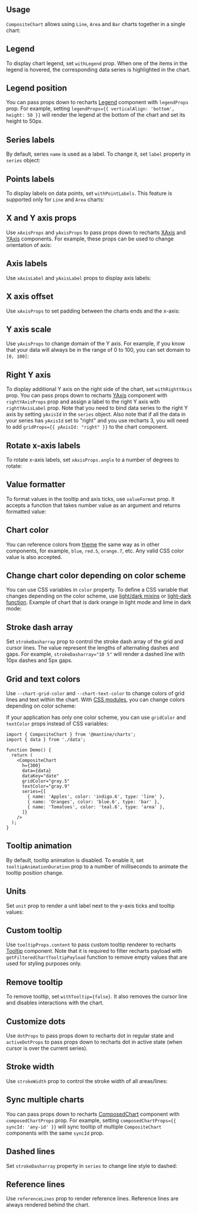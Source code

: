 

## Usage

`CompositeChart` allows using `Line`, `Area` and `Bar` charts together in a single
chart:

<Demo data={CompositeChartDemos.usage} />

## Legend

To display chart legend, set `withLegend` prop. When one of the items in the legend
is hovered, the corresponding data series is highlighted in the chart.

<Demo data={CompositeChartDemos.legend} />

## Legend position

You can pass props down to recharts [Legend](https://recharts.org/en-US/api/Legend)
component with `legendProps` prop. For example, setting `legendProps={{ verticalAlign: 'bottom', height: 50 }}`
will render the legend at the bottom of the chart and set its height to 50px.

<Demo data={CompositeChartDemos.legendPosition} />

## Series labels

By default, series `name` is used as a label. To change it, set `label`
property in `series` object:

<Demo data={CompositeChartDemos.seriesLabels} />

## Points labels

To display labels on data points, set `withPointLabels`. This feature is supported
only for `Line` and `Area` charts:

<Demo data={CompositeChartDemos.pointLabels} />

## X and Y axis props

Use `xAxisProps` and `yAxisProps` to pass props down to recharts [XAxis](https://recharts.org/en-US/api/XAxis)
and [YAxis](https://recharts.org/en-US/api/YAxis) components. For example, these props
can be used to change orientation of axis:

<Demo data={CompositeChartDemos.axisProps} />

## Axis labels

Use `xAxisLabel` and `yAxisLabel` props to display axis labels:

<Demo data={CompositeChartDemos.axisLabels} />

## X axis offset

Use `xAxisProps` to set padding between the charts ends and the x-axis:

<Demo data={CompositeChartDemos.xAxisOffset} />

## Y axis scale

Use `yAxisProps` to change domain of the Y axis. For example, if you know that
your data will always be in the range of 0 to 100, you can set domain to `[0, 100]`:

<Demo data={CompositeChartDemos.yScale} />

## Right Y axis

To display additional Y axis on the right side of the chart, set `withRightYAxis` prop.
You can pass props down to recharts [YAxis](https://recharts.org/en-US/api/YAxis)
component with `rightYAxisProps` prop and assign a label to the right Y axis with
`rightYAxisLabel` prop. Note that you need to bind data series to the right Y axis
by setting `yAxisId` in the `series` object. Also note that if all the data in your
series has `yAxisId` set to "right" and you use recharts 3, you will need to add
`gridProps={{ yAxisId: "right" }}` to the chart component.

<Demo data={CompositeChartDemos.rightYAxis} />

## Rotate x-axis labels

To rotate x-axis labels, set `xAxisProps.angle` to a number of degrees to rotate:

<Demo data={CompositeChartDemos.rotateLabels} />

## Value formatter

To format values in the tooltip and axis ticks, use `valueFormat` prop. It accepts
a function that takes number value as an argument and returns formatted value:

<Demo data={CompositeChartDemos.valueFormatter} />

## Chart color

You can reference colors from [theme](/theming/theme-object) the same way as in
other components, for example, `blue`, `red.5`, `orange.7`, etc. Any valid CSS
color value is also accepted.

<Demo data={CompositeChartDemos.color} />

## Change chart color depending on color scheme

You can use CSS variables in `color` property. To define a CSS variable that
changes depending on the color scheme, use [light/dark mixins](/styles/postcss-preset/#dark-and-light-mixins)
or [light-dark function](/styles/postcss-preset/#light-dark-function). Example
of chart that is dark orange in light mode and lime in dark mode:

<Demo data={CompositeChartDemos.colorSchemeColor} />

## Stroke dash array

Set `strokeDasharray` prop to control the stroke dash array of the grid and cursor
lines. The value represent the lengths of alternating dashes and gaps. For example,
`strokeDasharray="10 5"` will render a dashed line with 10px dashes and 5px gaps.

<Demo data={CompositeChartDemos.strokeDasharray} />

## Grid and text colors

Use `--chart-grid-color` and `--chart-text-color` to change colors of
grid lines and text within the chart. With [CSS modules](/styles/css-modules/), you can change colors
depending on color scheme:

<Demo data={CompositeChartDemos.gridColor} />

If your application has only one color scheme, you can use `gridColor` and `textColor`
props instead of CSS variables:

```tsx
import { CompositeChart } from '@mantine/charts';
import { data } from './data';

function Demo() {
  return (
    <CompositeChart
      h={300}
      data={data}
      dataKey="date"
      gridColor="gray.5"
      textColor="gray.9"
      series={[
        { name: 'Apples', color: 'indigo.6', type: 'line' },
        { name: 'Oranges', color: 'blue.6', type: 'bar' },
        { name: 'Tomatoes', color: 'teal.6', type: 'area' },
      ]}
    />
  );
}
```

## Tooltip animation

By default, tooltip animation is disabled. To enable it, set `tooltipAnimationDuration`
prop to a number of milliseconds to animate the tooltip position change.

<Demo data={CompositeChartDemos.tooltipAnimation} />

## Units

Set `unit` prop to render a unit label next to the y-axis ticks and tooltip values:

<Demo data={CompositeChartDemos.unit} />

## Custom tooltip

Use `tooltipProps.content` to pass custom tooltip renderer to recharts [Tooltip](https://recharts.org/en-US/api/Tooltip)
component. Note that it is required to filter recharts payload with `getFilteredChartTooltipPayload`
function to remove empty values that are used for styling purposes only.

<Demo data={CompositeChartDemos.customTooltip} />

## Remove tooltip

To remove tooltip, set `withTooltip={false}`. It also removes the cursor line
and disables interactions with the chart.

<Demo data={CompositeChartDemos.noTooltip} />

## Customize dots

Use `dotProps` to pass props down to recharts dot in regular state and `activeDotProps`
to pass props down to recharts dot in active state (when cursor is over the current series).

<Demo data={CompositeChartDemos.dotProps} />

## Stroke width

Use `strokeWidth` prop to control the stroke width of all areas/lines:

<Demo data={CompositeChartDemos.strokeWidth} />

## Sync multiple charts

You can pass props down to recharts [ComposedChart](https://recharts.org/en-US/api/ComposedChart)
component with `composedChartProps` prop. For example, setting `composedChartProps={{ syncId: 'any-id' }}`
will sync tooltip of multiple `CompositeChart` components with the same `syncId` prop.

<Demo data={CompositeChartDemos.sync} />

## Dashed lines

Set `strokeDasharray` property in `series` to change line style to dashed:

<Demo data={CompositeChartDemos.lineDasharray} />

## Reference lines

Use `referenceLines` prop to render reference lines. Reference lines are always
rendered behind the chart.

<Demo data={CompositeChartDemos.referenceLines} />
